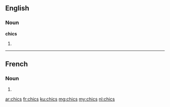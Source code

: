 ==English==

===Noun===
'''chics'''

# {{plural of|chic}}

----

==French==

===Noun===
{{head|fr|plural}} {{m|p}}

# {{plural of|chic|lang=fr}}

[[ar:chics]]
[[fr:chics]]
[[ku:chics]]
[[mg:chics]]
[[my:chics]]
[[nl:chics]]